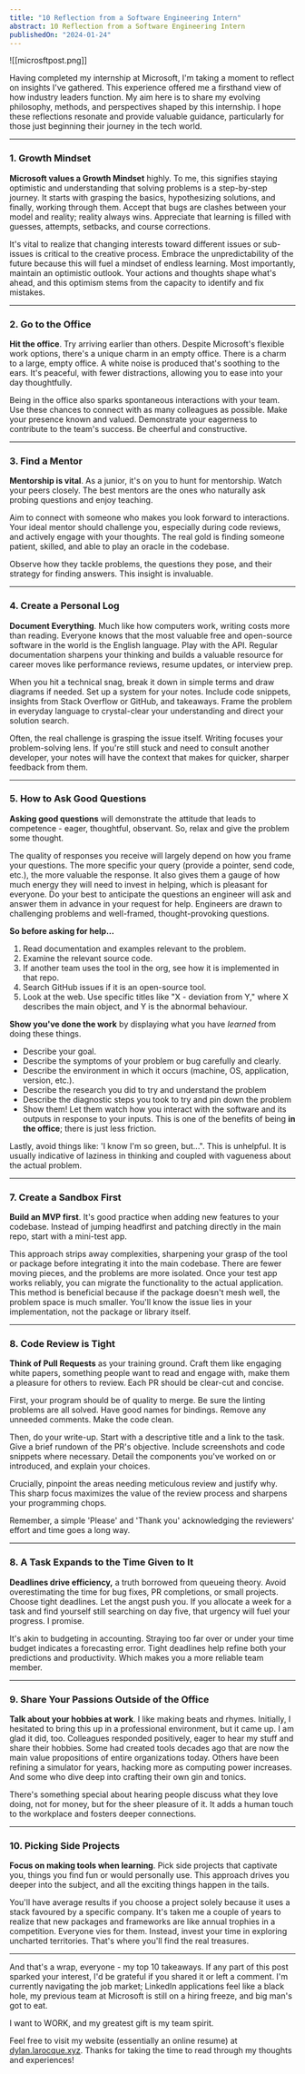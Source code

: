 ```yaml
---
title: "10 Reflection from a Software Engineering Intern"
abstract: 10 Reflection from a Software Engineering Intern
publishedOn: "2024-01-24"
---
```


![[microsftpost.png]]

Having completed my internship at Microsoft, I'm taking a moment to reflect on insights I've gathered. This experience offered me a firsthand view of how industry leaders function. My aim here is to share my evolving philosophy, methods, and perspectives shaped by this internship. I hope these reflections resonate and provide valuable guidance, particularly for those just beginning their journey in the tech world.

---

### 1. Growth Mindset

**Microsoft values a Growth Mindset** highly. To me, this signifies staying optimistic and understanding that solving problems is a step-by-step journey. It starts with grasping the basics, hypothesizing solutions, and finally, working through them. Accept that bugs are clashes between your model and reality; reality always wins. Appreciate that learning is filled with guesses, attempts, setbacks, and course corrections.

It's vital to realize that changing interests toward different issues or sub-issues is critical to the creative process. Embrace the unpredictability of the future because this will fuel a mindset of endless learning. Most importantly, maintain an optimistic outlook. Your actions and thoughts shape what's ahead, and this optimism stems from the capacity to identify and fix mistakes.

---

### 2. Go to the Office

**Hit the office**. Try arriving earlier than others. Despite Microsoft's flexible work options, there's a unique charm in an empty office. There is a charm to a large, empty office. A white noise is produced that's soothing to the ears. It's peaceful, with fewer distractions, allowing you to ease into your day thoughtfully.

Being in the office also sparks spontaneous interactions with your team. Use these chances to connect with as many colleagues as possible. Make your presence known and valued. Demonstrate your eagerness to contribute to the team's success. Be cheerful and constructive.

---

### 3. Find a Mentor

**Mentorship is vital**. As a junior, it's on you to hunt for mentorship. Watch your peers closely. The best mentors are the ones who naturally ask probing questions and enjoy teaching.

Aim to connect with someone who makes you look forward to interactions. Your ideal mentor should challenge you, especially during code reviews, and actively engage with your thoughts. The real gold is finding someone patient, skilled, and able to play an oracle in the codebase.

Observe how they tackle problems, the questions they pose, and their strategy for finding answers. This insight is invaluable.

---

### 4. Create a Personal Log

**Document Everything**. Much like how computers work, writing costs more than reading. Everyone knows that the most valuable free and open-source software in the world is the English language. Play with the API. Regular documentation sharpens your thinking and builds a valuable resource for career moves like performance reviews, resume updates, or interview prep.

When you hit a technical snag, break it down in simple terms and draw diagrams if needed. Set up a system for your notes. Include code snippets, insights from Stack Overflow or GitHub, and takeaways. Frame the problem in everyday language to crystal-clear your understanding and direct your solution search.

Often, the real challenge is grasping the issue itself. Writing focuses your problem-solving lens. If you're still stuck and need to consult another developer, your notes will have the context that makes for quicker, sharper feedback from them.

---

### 5. How to Ask Good Questions

**Asking good questions** will demonstrate the attitude that leads to competence - eager, thoughtful, observant. So, relax and give the problem some thought.

The quality of responses you receive will largely depend on how you frame your questions. The more specific your query (provide a pointer, send code, etc.), the more valuable the response. It also gives them a gauge of how much energy they will need to invest in helping, which is pleasant for everyone. Do your best to anticipate the questions an engineer will ask and answer them in advance in your request for help. Engineers are drawn to challenging problems and well-framed, thought-provoking questions.

**So before asking for help...**

1. Read documentation and examples relevant to the problem.
2. Examine the relevant source code.
3. If another team uses the tool in the org, see how it is implemented in that repo.
4. Search GitHub issues if it is an open-source tool.
5. Look at the web. Use specific titles like "X - deviation from Y," where X describes the main object, and Y is the abnormal behaviour.

**Show you've done the work** by displaying what you have *learned* from doing these things.

- Describe your goal.
- Describe the symptoms of your problem or bug carefully and clearly.
- Describe the environment in which it occurs (machine, OS, application, version, etc.).
- Describe the research you did to try and understand the problem
- Describe the diagnostic steps you took to try and pin down the problem
- Show them! Let them watch how you interact with the software and its outputs in response to your inputs. This is one of the benefits of being **in the office**; there is just less friction.

Lastly, avoid things like: 'I know I'm so green, but...". This is unhelpful. It is usually indicative of laziness in thinking and coupled with vagueness about the actual problem.

---

### 7. Create a Sandbox First

**Build an MVP first**. It's good practice when adding new features to your codebase. Instead of jumping headfirst and patching directly in the main repo, start with a mini-test app.

This approach strips away complexities, sharpening your grasp of the tool or package before integrating it into the main codebase. There are fewer moving pieces, and the problems are more isolated. Once your test app works reliably, you can migrate the functionality to the actual application. This method is beneficial because if the package doesn't mesh well, the problem space is much smaller. You'll know the issue lies in your implementation, not the package or library itself.

---

### 8. Code Review is Tight

**Think of Pull Requests** as your training ground. Craft them like engaging white papers, something people want to read and engage with, make them a pleasure for others to review. Each PR should be clear-cut and concise.

First, your program should be of quality to merge. Be sure the linting problems are all solved. Have good names for bindings. Remove any unneeded comments. Make the code clean.

Then, do your write-up. Start with a descriptive title and a link to the task. Give a brief rundown of the PR's objective. Include screenshots and code snippets where necessary. Detail the components you've worked on or introduced, and explain your choices.

Crucially, pinpoint the areas needing meticulous review and justify why. This sharp focus maximizes the value of the review process and sharpens your programming chops.

Remember, a simple 'Please' and 'Thank you' acknowledging the reviewers' effort and time goes a long way.

---

### 8. A Task Expands to the Time Given to It

**Deadlines drive efficiency,** a truth borrowed from queueing theory. Avoid overestimating the time for bug fixes, PR completions, or small projects. Choose tight deadlines. Let the angst push you. If you allocate a week for a task and find yourself still searching on day five, that urgency will fuel your progress. I promise.

It's akin to budgeting in accounting. Straying too far over or under your time budget indicates a forecasting error. Tight deadlines help refine both your predictions and productivity. Which makes you a more reliable team member.

---

### 9. Share Your Passions Outside of the Office

**Talk about your hobbies at work**. I like making beats and rhymes. Initially, I hesitated to bring this up in a professional environment, but it came up. I am glad it did, too. Colleagues responded positively, eager to hear my stuff and share their hobbies. Some had created tools decades ago that are now the main value propositions of entire organizations today. Others have been refining a simulator for years, hacking more as computing power increases. And some who dive deep into crafting their own gin and tonics.

There's something special about hearing people discuss what they love doing, not for money, but for the sheer pleasure of it. It adds a human touch to the workplace and fosters deeper connections.

---

### 10. Picking Side Projects

**Focus on making tools when learning**. Pick side projects that captivate you, things you find fun or would personally use. This approach drives you deeper into the subject, and all the exciting things happen in the tails.

You'll have average results if you choose a project solely because it uses a stack favoured by a specific company. It's taken me a couple of years to realize that new packages and frameworks are like annual trophies in a competition. Everyone vies for them. Instead, invest your time in exploring uncharted territories. That's where you'll find the real treasures.

---

And that's a wrap, everyone - my top 10 takeaways. If any part of this post sparked your interest, I'd be grateful if you shared it or left a comment. I'm currently navigating the job market; LinkedIn applications feel like a black hole, my previous team at Microsoft is still on a hiring freeze, and big man's got to eat.

I want to WORK, and my greatest gift is my team spirit.

Feel free to visit my website (essentially an online resume) at [dylan.larocque.xyz](http://dylan.larocque.xyz/). Thanks for taking the time to read through my thoughts and experiences!
